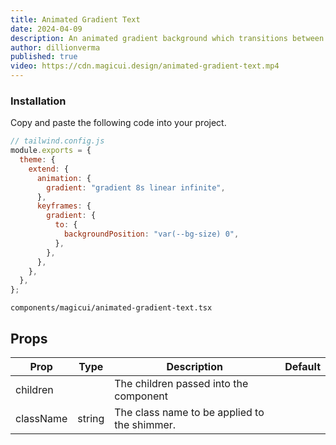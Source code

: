 ```yaml
---
title: Animated Gradient Text
date: 2024-04-09
description: An animated gradient background which transitions between colors for text.
author: dillionverma
published: true
video: https://cdn.magicui.design/animated-gradient-text.mp4
---
```


<ComponentPreview name="animated-gradient-text-demo" />

<Steps>

### Installation

Copy and paste the following code into your project.

```js
// tailwind.config.js
module.exports = {
  theme: {
    extend: {
      animation: {
        gradient: "gradient 8s linear infinite",
      },
      keyframes: {
        gradient: {
          to: {
            backgroundPosition: "var(--bg-size) 0",
          },
        },
      },
    },
  },
};
```

```text
components/magicui/animated-gradient-text.tsx
```

<ComponentSource name="animated-gradient-text" />

</Steps>

## Props

| Prop      | Type   | Description                                  | Default |
| --------- | ------ | -------------------------------------------- | ------- |
| children  |        | The children passed into the component       |         |
| className | string | The class name to be applied to the shimmer. |         |
